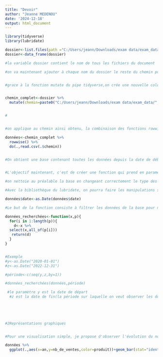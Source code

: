 ```yaml
---
title: "Devoir"
author: "Jeanne MEDENOU"
date: '2024-12-18'
output: html_document
---
```


```r
library(tidyverse)
library(lubridate)

dossier<-list.files(path ="C:/Users/jeann/Downloads/exam data/exam_data/" )
dossier<-data_frame(dossier)

#la variable dossier contient le nom de tous les fichiers du document

#on va maintenant ajouter à chaque nom du dossier le reste du chemin pour pouvoir le lire après.


#grace à la fonction mutate du pipe tidyverse,on crée une nouvelle colonne qui contient la colonne des noms de fichiers concaténées avec le reste du chemin du fichier


chemin_complet<-dossier %>% 
  mutate(chemin=paste0("C:/Users/jeann/Downloads/exam data/exam_data/",dossier))


#


#on applique au chemin ainsi obtenu, la combinaison des fonctions rowwise et do pour lire les données de tous les fichiers du dossier

données<-chemin_complet %>% 
  rowwise() %>% 
  do(.,read.csv(.$chemin))


#On obtient une base contenant toutes les données depuis la date de début jusqu'à la fin


#L'objectif maintenant, c'est de créer une fonction qui prend en paramètre la base brute que nous avons après les manipulations ci-dessus et une période de date précisée et voulue

#on nettoie au préalable la base en changeant correctement le type des variables de la base

#Avec la bibliothèque du lubridate, on pourra faire les manipulations sur la date qui est un paramètre important de la fonction

données$date<-as.Date(données$date)

#Le but de la fonction consiste à filtrer les données de la base pour ne récupérer que celles de la période voulue

données_recherchées<-function(x,p){
  for(i in 1:length(p)){
    d<-x %>% 
  select(x,all_of(p[i]))
   return(d) 
  }
}


#Exemple  
#y<-as.Date("2020-01-01")
#z<-as.Date("2022-12-31")

#période<-c(seq(y,z,by=1))

#données_recherchées(données,période)

 #le paramètre y est la date de départ
  #z est la date de fin(la période sur laquelle on veut observer les données)

  
  
  

#2Représentations graphiques


#Pour une visualisation simple, je propose d'observer l'évolution du nombre de ventes par année

données %>% 
  ggplot(.,aes(x=an,y=nb_de_ventes,color=produit))+geom_bar(stat="identity")



```

